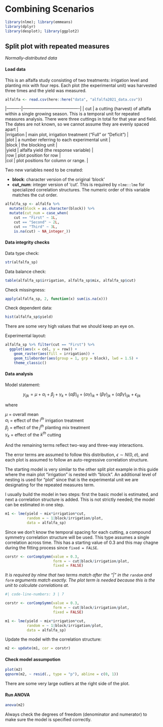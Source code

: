 # Combining Scenarios


```r
library(nlme); library(emmeans)
library(dplyr)
library(desplot); library(ggplot2)
```


## Split plot with repeated measures

*Normally-distributed data* 

#### Load data

This is an alfalfa study consisting of two treatments: irrigation level and planting mix with four reps. Each plot (the experimental unit) was harvested three times and the yield was measured. 

```r
alfalfa <- read.csv(here::here("data", "alfalfa2021_data.csv"))
```

|----------|----------------------------------------|
| cut   | a cutting (harvest) of alfalfa within a single growing season. This is a temporal unit for repeated measures analysis. There were three cuttings in total for that year and field. The dates are not known, so we cannot assume they are evenly spaced apart |        
|irrigation |  main plot, irrigation treatment ("Full" or "Deficit") |       
|plot     | a number referring to each experimental unit  |       
|block |  the blocking unit  |       
|yield  | alfalfa yield (the response variable) |       
|row |  plot position for row |         
|col | plot positions for column or range. |


Two new variables need to be created:

- **block**: character version of the original 'block' 
- **cut_num**: integer version of 'cut'. This is required by `nlme::lme` for specialized correlation structures. The numeric order of this variable matches the cut order. 

```r
alfalfa_sp <- alfalfa %>% 
  mutate(block = as.character(block)) %>% 
  mutate(cut_num = case_when(
    cut == "First" ~ 1L,
    cut == "Second" ~ 2L,
    cut == "Third" ~ 3L,
    is.na(cut) ~ NA_integer_)) 
```

#### Data integrity checks

Data type check: 
```r
str(alfalfa_sp)
```
Data balance check: 
```r
table(alfalfa_sp$irrigation, alfalfa_sp$mix, alfalfa_sp$cut)
```

Check missingness: 
```r
apply(alfalfa_sp, 2, function(x) sum(is.na(x)))
```

Check dependent data:

```r
hist(alfalfa_sp$yield)
```
There are some very high values that we should keep an eye on. 

Experimental layout: 
```r
alfalfa_sp %>% filter(cut == "First") %>% 
  ggplot(aes(x = col, y = row)) +
    geom_raster(aes(fill = irrigation)) +
    geom_tileborder(aes(group = 1, grp = block), lwd = 1.5) + 
    theme_classic()
```

#### Data analysis

Model statement: 

$$y_{ijk} = \mu + \alpha_i+ \beta_j + \gamma_k + (\alpha\beta)_{ij} + (\alpha\gamma)_{ik} + (\beta\gamma)_{jk} + (\alpha\beta\gamma)_{ijk} +\epsilon_{ijk}$$ 

where

$\mu$ = overall mean        
$\alpha_i$ = effect of the $i^{th}$ irrigation treatment                
$\beta_j$ = effect of the $j^{th}$ planting mix treatment     
$\gamma_k$ = effect of the $k^{th}$ cutting 

And the remaining terms reflect two-way and three-way interactions.

The error terms are assumed to follow this distribution, $\epsilon \sim N(0, \sigma)$, and each plot is assumed to follow an auto-regressive correlation structure. 

The starting model is very similar to the other split plot example in this guide where the main plot "irrigation" is nested with "block". An additional level of nesting is used for "plot" since that is the experimental unit we are designating for the repeated measures term. 

I usually build the model in two steps: first the basic model is estimated, and next a correlation structure is added. This is not strictly needed; the model can be estimated in one step. 

```r
m1 <- lme(yield ~ mix*irrigation*cut,
          random = ~ 1|block/irrigation/plot,
          data = alfalfa_sp)
```

Since we don't know the temporal spacing for each cutting, a compound symmetry correlation structure will be used. This type assumes a single correlation across time. This has a starting value of 0.3 and this may chagne during the fitting process since `fixed = FALSE`. 

```r
corstr <- corCompSymm(value = 0.3, 
                      form = ~ cut|block/irrigation/plot,
                      fixed = FALSE)
```

*It is required by nlme that two terms match after the "|" in the `random` and `form` arguments match exactly. The plot term is needed because this is the unit to calculate correlations at.* 

```r
#| code-line-numbers: 3 | 7

corstr <- corCompSymm(value = 0.3, 
                      form = ~ cut|block/irrigation/plot,
                      fixed = FALSE)

m1 <- lme(yield ~ mix*irrigation*cut,
          random = ~ 1|block/irrigation/plot,
          data = alfalfa_sp)
```

Update the model with the correlation structure: 

```r
m2 <- update(m1, cor = corstr)
```

#### Check model assumpotion

```r
plot(m2)
qqnorm(m2, ~ resid(., type = "p"), abline = c(0, 1))
```
There are some very large outliers at the right side of the plot. 

#### Run ANOVA

```r
anova(m2)
```

Always check the degrees of freedom (denominator and numerator) to make sure the model is specified correctly. 
